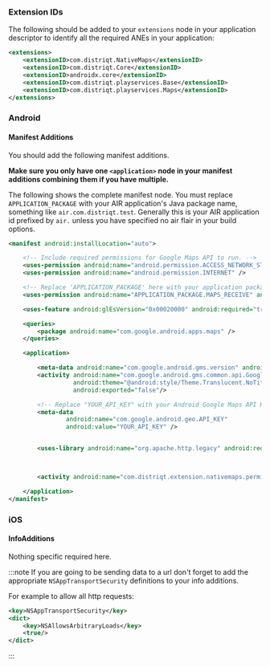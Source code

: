 
### Extension IDs

The following should be added to your `extensions` node in your application descriptor to identify all the required ANEs in your application:

```xml
<extensions>
    <extensionID>com.distriqt.NativeMaps</extensionID>
    <extensionID>com.distriqt.Core</extensionID>
    <extensionID>androidx.core</extensionID>
    <extensionID>com.distriqt.playservices.Base</extensionID>
    <extensionID>com.distriqt.playservices.Maps</extensionID>
</extensions>
```



### Android

#### Manifest Additions

You should add the following manifest additions. 

**Make sure you only have one `<application>` node in your manifest additions combining them if you have multiple.**

The following shows the complete manifest node. You must replace `APPLICATION_PACKAGE` with your 
AIR application's Java package name, something like `air.com.distriqt.test`.
Generally this is your AIR application id prefixed by `air.` unless you have specified no air flair in your build options.


```xml
<manifest android:installLocation="auto">

	<!-- Include required permissions for Google Maps API to run. -->
    <uses-permission android:name="android.permission.ACCESS_NETWORK_STATE" />
    <uses-permission android:name="android.permission.INTERNET" />

	<!-- Replace 'APPLICATION_PACKAGE' here with your application package eg: 'air.your.app.id'  -->
    <uses-permission android:name="APPLICATION_PACKAGE.MAPS_RECEIVE" android:protectionLevel="signature"/>

    <uses-feature android:glEsVersion="0x00020000" android:required="true"/>

	<queries>
        <package android:name="com.google.android.apps.maps" />
    </queries>

	<application>

		<meta-data android:name="com.google.android.gms.version" android:value="@integer/google_play_services_version" />
		<activity android:name="com.google.android.gms.common.api.GoogleApiActivity"
                  android:theme="@android:style/Theme.Translucent.NoTitleBar"
                  android:exported="false"/>

		<!-- Replace "YOUR_API_KEY" with your Android Google Maps API Key -->
		<meta-data 
				android:name="com.google.android.geo.API_KEY" 
				android:value="YOUR_API_KEY" />


        <uses-library android:name="org.apache.http.legacy" android:required="false" />



		<activity android:name="com.distriqt.extension.nativemaps.permissions.AuthorisationActivity" android:theme="@android:style/Theme.Translucent.NoTitleBar" android:exported="false" />

	</application>
</manifest>
```



### iOS

#### InfoAdditions

Nothing specific required here.

:::note
If you are going to be sending data to a url don't forget to add the appropriate `NSAppTransportSecurity` definitions to your info additions.

For example to allow all http requests:

```xml
<key>NSAppTransportSecurity</key>
<dict>
	<key>NSAllowsArbitraryLoads</key>
	<true/>
</dict>
```

:::

